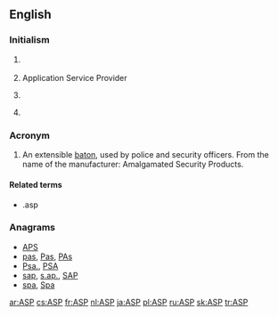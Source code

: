 {{also|asp|Asp}}
==English==
{{wikipedia|Active Server Pages}}
{{wikipedia|Application service provider}}

===Initialism===
{{rfc-header|Initialism}}
{{head|en|initialism}}

# {{cx|internet|lang=en}} {{w|Active Server Pages}}
# {{cx|computing|lang=en}} Application Service Provider
# {{context|military|lang=en}} {{w|Ammunition Supply Point}}
# {{context|finance|lang=en}} {{w|Average Selling Price}}

===Acronym===
{{rfc-header|Acronym}}
{{head|en|acronym}}
# An extensible [[baton]], used by police and security officers. From the name of the manufacturer: Amalgamated Security Products.

====Related terms====
* .asp

===Anagrams===
* [[APS#English|APS]]
* [[pas#English|pas]], [[Pas#English|Pas]], [[PAs#English|PAs]]
* [[Psa.#English|Psa.]], [[PSA#English|PSA]]
* [[sap#English|sap]], [[s.ap.#English|s.ap.]], [[SAP#English|SAP]]
* [[spa#English|spa]], [[Spa#English|Spa]]

[[ar:ASP]]
[[cs:ASP]]
[[fr:ASP]]
[[nl:ASP]]
[[ja:ASP]]
[[pl:ASP]]
[[ru:ASP]]
[[sk:ASP]]
[[tr:ASP]]